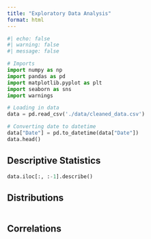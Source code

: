 ```yaml
---
title: "Exploratory Data Analysis"
format: html
---
```


```python
#| echo: false
#| warning: false
#| message: false

# Imports
import numpy as np
import pandas as pd
import matplotlib.pyplot as plt
import seaborn as sns
import warnings

# Loading in data
data = pd.read_csv('./data/cleaned_data.csv')

# Converting date to datetime
data["Date"] = pd.to_datetime(data["Date"])
data.head()
```

## Descriptive Statistics
```python
data.iloc[:, :-1].describe()
```
## Distributions
```python

```

## Correlations
```python

```